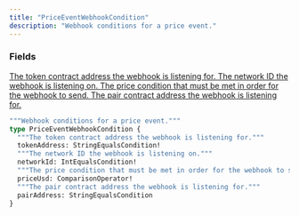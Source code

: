 ```yaml
---
title: "PriceEventWebhookCondition"
description: "Webhook conditions for a price event."
---
```


### Fields

<a href="/api-reference/types/stringequalscondition">
  <ResponseField name="tokenAddress" type="StringEqualsCondition!" required>
    The token contract address the webhook is listening for.
  </ResponseField>
</a>

<a href="/api-reference/types/intequalscondition">
  <ResponseField name="networkId" type="IntEqualsCondition!" required>
    The network ID the webhook is listening on.
  </ResponseField>
</a>

<a href="/api-reference/types/comparisonoperator">
  <ResponseField name="priceUsd" type="ComparisonOperator!" required>
    The price condition that must be met in order for the webhook to send.
  </ResponseField>
</a>

<a href="/api-reference/types/stringequalscondition">
  <ResponseField name="pairAddress" type="StringEqualsCondition">
    The pair contract address the webhook is listening for.
  </ResponseField>
</a>


```graphql PriceEventWebhookCondition
"""Webhook conditions for a price event."""
type PriceEventWebhookCondition {
  """The token contract address the webhook is listening for."""
  tokenAddress: StringEqualsCondition!
  """The network ID the webhook is listening on."""
  networkId: IntEqualsCondition!
  """The price condition that must be met in order for the webhook to send."""
  priceUsd: ComparisonOperator!
  """The pair contract address the webhook is listening for."""
  pairAddress: StringEqualsCondition
}
```
